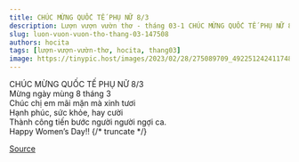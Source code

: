 ```yaml
---
title: CHÚC MỪNG QUỐC TẾ PHỤ NỮ 8/3
description: Lượn vượn vườn thơ - tháng 03-1 CHÚC MỪNG QUỐC TẾ PHỤ NỮ 8/3 Mừng ngày mùng 8 tháng 3
slug: luon-vuon-vuon-tho-thang-03-147508
authors: hocita
tags: [lượn-vượn-vườn-thơ, hocita, thang03]
image: https://tinypic.host/images/2023/02/28/275089709_492251242411748_8776424152586889750_n.th.jpg
---
```


CHÚC MỪNG QUỐC TẾ PHỤ NỮ 8/3\
Mừng ngày mùng 8 tháng 3\
Chúc chị em mãi mặn mà xinh tươi\
Hạnh phúc, sức khỏe, hay cười\
Thành công tiến bước người người ngợi ca.\
Happy Women’s Day!!
{/* truncate */}


[Source](https://www.facebook.com/ape.poem/posts/pfbid0tYBXbi53d4U3MvidSVW2MpHqrwVcCgVXRhcU6bfkTTjGv5NXzVGC5RFgYx4N9t7cl)
